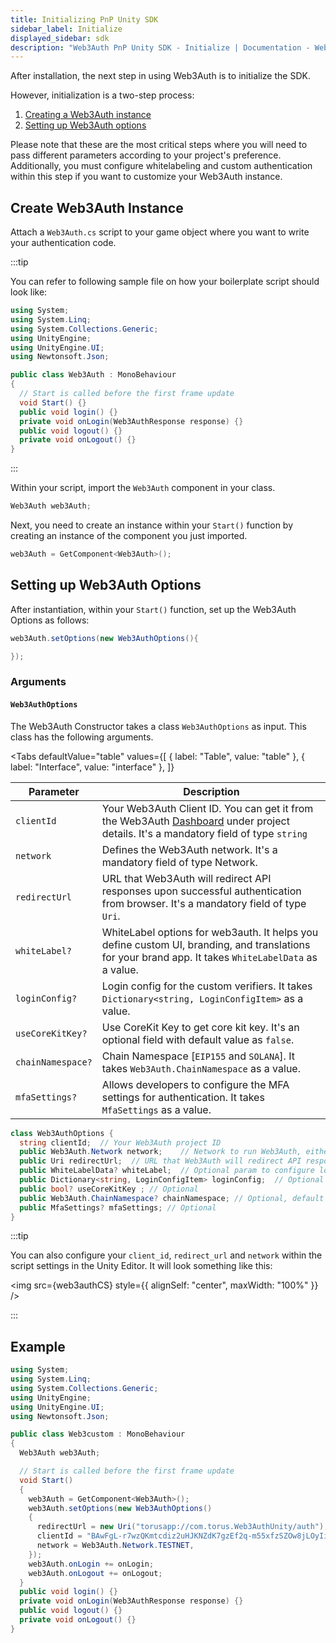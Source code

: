 ```yaml
---
title: Initializing PnP Unity SDK
sidebar_label: Initialize
displayed_sidebar: sdk
description: "Web3Auth PnP Unity SDK - Initialize | Documentation - Web3Auth"
---
```




After installation, the next step in using Web3Auth is to initialize the SDK.

However, initialization is a two-step process:

1. [Creating a Web3Auth instance](#create-web3auth-instance)
2. [Setting up Web3Auth options](#setting-up-web3auth-options)

Please note that these are the most critical steps where you will need to pass different parameters according to your project's preference.
Additionally, you must configure whitelabeling and custom authentication within this step if you want to customize your Web3Auth instance.

## Create Web3Auth Instance

Attach a `Web3Auth.cs` script to your game object where you want to write your authentication code.

:::tip

You can refer to following sample file on how your boilerplate script should look like:

```cs title="/Assets/Web3Auth.cs"
using System;
using System.Linq;
using System.Collections.Generic;
using UnityEngine;
using UnityEngine.UI;
using Newtonsoft.Json;

public class Web3Auth : MonoBehaviour
{
  // Start is called before the first frame update
  void Start() {}
  public void login() {}
  private void onLogin(Web3AuthResponse response) {}
  public void logout() {}
  private void onLogout() {}
}
```

:::

Within your script, import the `Web3Auth` component in your class.

```cs
Web3Auth web3Auth;
```

Next, you need to create an instance within your `Start()` function by creating an instance of the component you just imported.

```cs
web3Auth = GetComponent<Web3Auth>();
```

## Setting up Web3Auth Options

After instantiation, within your `Start()` function, set up the Web3Auth Options as follows:

```cs
web3Auth.setOptions(new Web3AuthOptions(){

});
```

### Arguments

#### `Web3AuthOptions`

The Web3Auth Constructor takes a class `Web3AuthOptions` as input. This class has the following arguments.

<Tabs
  defaultValue="table"
  values={[
    { label: "Table", value: "table" },
    { label: "Interface", value: "interface" },
  ]}
>

<TabItem value="table">

| Parameter         | Description                                                                                                                                                          |
| ----------------- | -------------------------------------------------------------------------------------------------------------------------------------------------------------------- |
| `clientId`        | Your Web3Auth Client ID. You can get it from the Web3Auth [Dashboard](https://dashboard.web3auth.io/) under project details. It's a mandatory field of type `string` |
| `network`         | Defines the Web3Auth network. It's a mandatory field of type Network.                                                                                                |
| `redirectUrl`     | URL that Web3Auth will redirect API responses upon successful authentication from browser. It's a mandatory field of type `Uri`.                                     |
| `whiteLabel?`     | WhiteLabel options for web3auth. It helps you define custom UI, branding, and translations for your brand app. It takes `WhiteLabelData` as a value.                 |
| `loginConfig?`    | Login config for the custom verifiers. It takes `Dictionary<string, LoginConfigItem>` as a value.                                                                    |
| `useCoreKitKey?`  | Use CoreKit Key to get core kit key. It's an optional field with default value as `false`.                                                                           |
| `chainNamespace?` | Chain Namespace [`EIP155` and `SOLANA`]. It takes `Web3Auth.ChainNamespace` as a value.                                                                              |
| `mfaSettings?`    | Allows developers to configure the MFA settings for authentication. It takes `MfaSettings` as a value.                                                               |

</TabItem>

<TabItem value="interface">

```cs
class Web3AuthOptions {
  string clientId;  // Your Web3Auth project ID
  public Web3Auth.Network network;    // Network to run Web3Auth, either SAPPHIRE_MAINNET, SAPPHIRE_DEVNET, MAINNET, TESTNET, AQUA or CYAN
  public Uri redirectUrl;  // URL that Web3Auth will redirect API responses
  public WhiteLabelData? whiteLabel;  // Optional param to configure look
  public Dictionary<string, LoginConfigItem> loginConfig;  // Optional
  public bool? useCoreKitKey ; // Optional
  public Web3Auth.ChainNamespace? chainNamespace; // Optional, default is "EIP155"
  public MfaSettings? mfaSettings; // Optional
}
```

</TabItem>

</Tabs>

:::tip

You can also configure your `client_id`, `redirect_url` and `network` within the script settings in the Unity Editor. It will look something like
this:

<img src={web3authCS} style={{ alignSelf: "center", maxWidth: "100%" }} />

:::

## Example

```cs
using System;
using System.Linq;
using System.Collections.Generic;
using UnityEngine;
using UnityEngine.UI;
using Newtonsoft.Json;

public class Web3custom : MonoBehaviour
{
  Web3Auth web3Auth;

  // Start is called before the first frame update
  void Start()
  {
    web3Auth = GetComponent<Web3Auth>();
    web3Auth.setOptions(new Web3AuthOptions()
    {
      redirectUrl = new Uri("torusapp://com.torus.Web3AuthUnity/auth"),
      clientId = "BAwFgL-r7wzQKmtcdiz2uHJKNZdK7gzEf2q-m55xfzSZOw8jLOyIi4AVvvzaEQO5nv2dFLEmf9LBkF8kaq3aErg",
      network = Web3Auth.Network.TESTNET,
    });
    web3Auth.onLogin += onLogin;
    web3Auth.onLogout += onLogout;
  }
  public void login() {}
  private void onLogin(Web3AuthResponse response) {}
  public void logout() {}
  private void onLogout() {}
}

```
